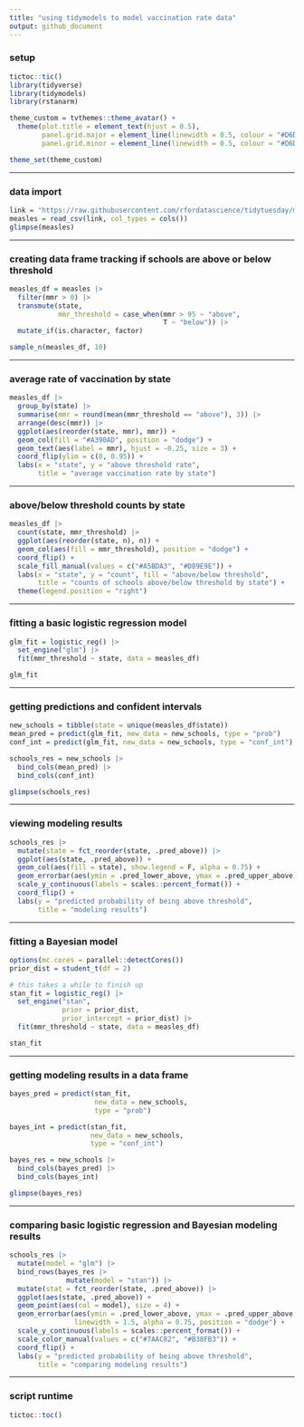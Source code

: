 ---
title: "using tidymodels to model vaccination rate data"
output: github_document
---

### setup

```{r message = F, warning = F}
tictoc::tic()
library(tidyverse)
library(tidymodels)
library(rstanarm)

theme_custom = tvthemes::theme_avatar() +
  theme(plot.title = element_text(hjust = 0.5),
        panel.grid.major = element_line(linewidth = 0.5, colour = "#D6D0C4"),
        panel.grid.minor = element_line(linewidth = 0.5, colour = "#D6D0C4"))

theme_set(theme_custom)
```

___

### data import

```{r}
link = "https://raw.githubusercontent.com/rfordatascience/tidytuesday/master/data/2020/2020-02-25/measles.csv"
measles = read_csv(link, col_types = cols())
glimpse(measles)
```

___

### creating data frame tracking if schools are above or below threshold

```{r}
measles_df = measles |>
  filter(mmr > 0) |>
  transmute(state,
            mmr_threshold = case_when(mmr > 95 ~ "above",
                                      T ~ "below")) |>
  mutate_if(is.character, factor)

sample_n(measles_df, 10)
```

___

### average rate of vaccination by state

```{r}
measles_df |>
  group_by(state) |>
  summarise(mmr = round(mean(mmr_threshold == "above"), 3)) |>
  arrange(desc(mmr)) |>
  ggplot(aes(reorder(state, mmr), mmr)) +
  geom_col(fill = "#A390AD", position = "dodge") +
  geom_text(aes(label = mmr), hjust = -0.25, size = 3) +
  coord_flip(ylim = c(0, 0.95)) +
  labs(x = "state", y = "above threshold rate",
       title = "average vaccination rate by state")
```

___

### above/below threshold counts by state

```{r}
measles_df |>
  count(state, mmr_threshold) |>
  ggplot(aes(reorder(state, n), n)) +
  geom_col(aes(fill = mmr_threshold), position = "dodge") +
  coord_flip() +
  scale_fill_manual(values = c("#A5BDA3", "#D89E9E")) +
  labs(x = "state", y = "count", fill = "above/below threshold",
       title = "counts of schools above/below threshold by state") +
  theme(legend.position = "right")
```

___

### fitting a basic logistic regression model

```{r}
glm_fit = logistic_reg() |>
  set_engine("glm") |>
  fit(mmr_threshold ~ state, data = measles_df)

glm_fit
```

___

### getting predictions and confident intervals

```{r}
new_schools = tibble(state = unique(measles_df$state))
mean_pred = predict(glm_fit, new_data = new_schools, type = "prob")
conf_int = predict(glm_fit, new_data = new_schools, type = "conf_int")

schools_res = new_schools |>
  bind_cols(mean_pred) |>
  bind_cols(conf_int)

glimpse(schools_res)
```

___

### viewing modeling results

```{r}
schools_res |>
  mutate(state = fct_reorder(state, .pred_above)) |>
  ggplot(aes(state, .pred_above)) +
  geom_col(aes(fill = state), show.legend = F, alpha = 0.75) +
  geom_errorbar(aes(ymin = .pred_lower_above, ymax = .pred_upper_above), alpha = 0.5) +
  scale_y_continuous(labels = scales::percent_format()) +
  coord_flip() +
  labs(y = "predicted probability of being above threshold",
       title = "modeling results")
```

___

### fitting a Bayesian model

```{r}
options(mc.cores = parallel::detectCores())
prior_dist = student_t(df = 2)

# this takes a while to finish up
stan_fit = logistic_reg() |>
  set_engine("stan",
             prior = prior_dist,
             prior_intercept = prior_dist) |>
  fit(mmr_threshold ~ state, data = measles_df)

stan_fit
```

___

### getting modeling results in a data frame

```{r}
bayes_pred = predict(stan_fit,
                     new_data = new_schools,
                     type = "prob")

bayes_int = predict(stan_fit,
                    new_data = new_schools,
                    type = "conf_int")

bayes_res = new_schools |>
  bind_cols(bayes_pred) |>
  bind_cols(bayes_int)

glimpse(bayes_res)
```

___

### comparing basic logistic regression and Bayesian modeling results

```{r}
schools_res |>
  mutate(model = "glm") |>
  bind_rows(bayes_res |>
              mutate(model = "stan")) |>
  mutate(stat = fct_reorder(state, .pred_above)) |>
  ggplot(aes(state, .pred_above)) +
  geom_point(aes(col = model), size = 4) +
  geom_errorbar(aes(ymin = .pred_lower_above, ymax = .pred_upper_above, col = model),
                linewidth = 1.5, alpha = 0.75, position = "dodge") +
  scale_y_continuous(labels = scales::percent_format()) +
  scale_color_manual(values = c("#7AAC82", "#B38FB3")) +
  coord_flip() +
  labs(y = "predicted probability of being above threshold",
       title = "comparing modeling results")
```

___

### script runtime

```{r}
tictoc::toc()
```






















































